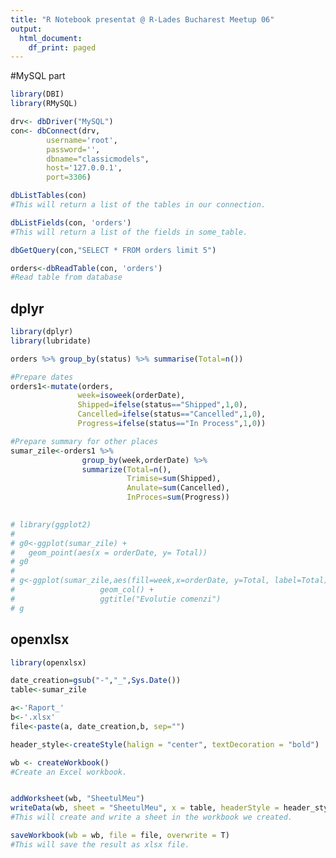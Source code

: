 ```yaml
---
title: "R Notebook presentat @ R-Lades Bucharest Meetup 06"
output:
  html_document:
    df_print: paged
---
```



#MySQL part


```r
library(DBI)
library(RMySQL)

drv<- dbDriver("MySQL")
con<- dbConnect(drv, 
        username='root',
        password='', 
        dbname="classicmodels", 
        host='127.0.0.1',
        port=3306)

```

```r
dbListTables(con)
#This will return a list of the tables in our connection.

```

```r
dbListFields(con, 'orders')
#This will return a list of the fields in some_table.

```

```r
dbGetQuery(con,"SELECT * FROM orders limit 5")
```


```r
orders<-dbReadTable(con, 'orders')
#Read table from database
```

## dplyr


```r
library(dplyr)
library(lubridate)

orders %>% group_by(status) %>% summarise(Total=n())

#Prepare dates
orders1<-mutate(orders,
               week=isoweek(orderDate),
               Shipped=ifelse(status=="Shipped",1,0),
               Cancelled=ifelse(status=="Cancelled",1,0),
               Progress=ifelse(status=="In Process",1,0))

#Prepare summary for other places
sumar_zile<-orders1 %>% 
                group_by(week,orderDate) %>% 
                summarize(Total=n(),
                          Trimise=sum(Shipped),
                          Anulate=sum(Cancelled),
                          InProces=sum(Progress))
               
```

```r
# library(ggplot2)
# 
# g0<-ggplot(sumar_zile) +
#   geom_point(aes(x = orderDate, y= Total))
# g0
# 
# g<-ggplot(sumar_zile,aes(fill=week,x=orderDate, y=Total, label=Total))+
#                   geom_col() +
#                   ggtitle("Evolutie comenzi")
# g
```


## openxlsx 
```r
library(openxlsx)
```

```r
date_creation=gsub("-","_",Sys.Date())
table<-sumar_zile

a<-'Raport_'
b<-'.xlsx'
file<-paste(a, date_creation,b, sep="")

header_style<-createStyle(halign = "center", textDecoration = "bold")

wb <- createWorkbook()
#Create an Excel workbook.


addWorksheet(wb, "SheetulMeu")
writeData(wb, sheet = "SheetulMeu", x = table, headerStyle = header_style)
#This will create and write a sheet in the workbook we created.

saveWorkbook(wb = wb, file = file, overwrite = T)
#This will save the result as xlsx file.


```
